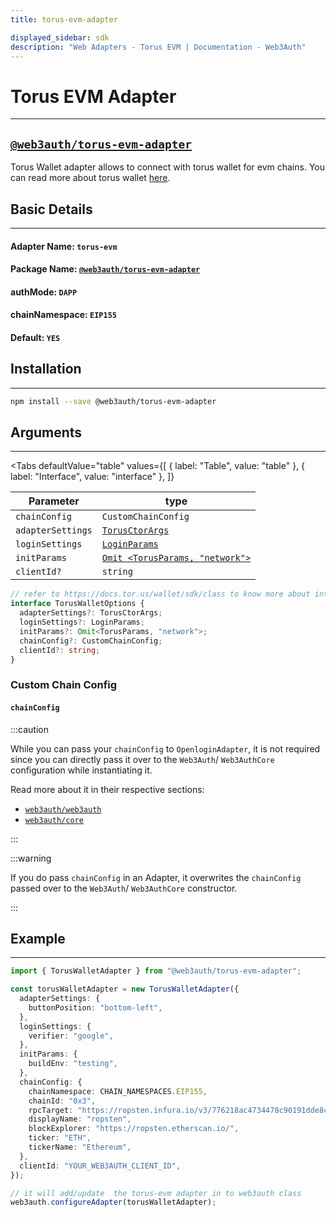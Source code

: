 ```yaml
---
title: torus-evm-adapter

displayed_sidebar: sdk
description: "Web Adapters - Torus EVM | Documentation - Web3Auth"
---
```


# Torus EVM Adapter

---


## [`@web3auth/torus-evm-adapter`](https://npmjs.com/package/@web3auth/torus-evm-adapter)

Torus Wallet adapter allows to connect with torus wallet for evm chains. You can read more about torus wallet
[here](https://docs.tor.us/wallet/get-started).

## Basic Details

---

#### Adapter Name: `torus-evm`

#### Package Name: [`@web3auth/torus-evm-adapter`](https://npmjs.com/package/@web3auth/torus-evm-adapter)

#### authMode: `DAPP`

#### chainNamespace: `EIP155`

#### Default: `YES`

## Installation

---

```bash npm2yarn
npm install --save @web3auth/torus-evm-adapter
```

## Arguments

---

<Tabs
  defaultValue="table"
  values={[
    { label: "Table", value: "table" },
    { label: "Interface", value: "interface" },
  ]}
>

<TabItem value="table">

| Parameter         | type                                                                    |
| ----------------- | ----------------------------------------------------------------------- |
| `chainConfig`     | `CustomChainConfig`                                                     |
| `adapterSettings` | [`TorusCtorArgs`](https://docs.tor.us/wallet/sdk/class)                 |
| `loginSettings`   | [`LoginParams`](https://docs.tor.us/wallet/sdk/class)                   |
| `initParams`      | [`Omit <TorusParams, "network">`](https://docs.tor.us/wallet/sdk/class) |
| `clientId?`       | `string`                                                                |

</TabItem>

<TabItem value="interface">

```ts
// refer to https://docs.tor.us/wallet/sdk/class to know more about interface field types
interface TorusWalletOptions {
  adapterSettings?: TorusCtorArgs;
  loginSettings?: LoginParams;
  initParams?: Omit<TorusParams, "network">;
  chainConfig?: CustomChainConfig;
  clientId?: string;
}
```

</TabItem>

</Tabs>

### Custom Chain Config

#### `chainConfig`

:::caution

While you can pass your `chainConfig` to `OpenloginAdapter`, it is not required since you can directly pass it over to the `Web3Auth`/ `Web3AuthCore`
configuration while instantiating it.

Read more about it in their respective sections:

- [`web3auth/web3auth`](/sdk/web/web3auth/initialize#adding-a-custom-chain-configuration)
- [`web3auth/core`](/sdk/web/core/initialize#adding-a-custom-chain-configuration)

:::

:::warning

If you do pass `chainConfig` in an Adapter, it overwrites the `chainConfig` passed over to the `Web3Auth`/ `Web3AuthCore` constructor.

:::

## Example

---

```ts
import { TorusWalletAdapter } from "@web3auth/torus-evm-adapter";

const torusWalletAdapter = new TorusWalletAdapter({
  adapterSettings: {
    buttonPosition: "bottom-left",
  },
  loginSettings: {
    verifier: "google",
  },
  initParams: {
    buildEnv: "testing",
  },
  chainConfig: {
    chainNamespace: CHAIN_NAMESPACES.EIP155,
    chainId: "0x3",
    rpcTarget: "https://ropsten.infura.io/v3/776218ac4734478c90191dde8cae483c",
    displayName: "ropsten",
    blockExplorer: "https://ropsten.etherscan.io/",
    ticker: "ETH",
    tickerName: "Ethereum",
  },
  clientId: "YOUR_WEB3AUTH_CLIENT_ID",
});

// it will add/update  the torus-evm adapter in to web3auth class
web3auth.configureAdapter(torusWalletAdapter);
```
